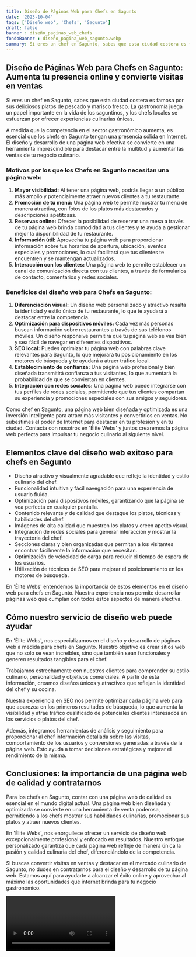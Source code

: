 ```yaml
---
title: Diseño de Páginas Web para Chefs en Sagunto
date: '2023-10-04'
tags: ['Diseño web', 'Chefs', 'Sagunto']
draft: false
banner : diseño_paginas_web_chefs
fondoBanner : diseño_pagina_web_sagunto.webp
summary: Si eres un chef en Sagunto, sabes que esta ciudad costera es famosa por sus deliciosos platos de pescado y marisco fresco. La gastronomía juega un papel importante en la vida de los saguntinos, y los chefs locales se esfuerzan por ofrecer experiencias culinarias únicas. 
---
```


## Diseño de Páginas Web para Chefs en Sagunto: Aumenta tu presencia online y convierte visitas en ventas

Si eres un chef en Sagunto, sabes que esta ciudad costera es famosa por sus deliciosos platos de pescado y marisco fresco. La gastronomía juega un papel importante en la vida de los saguntinos, y los chefs locales se esfuerzan por ofrecer experiencias culinarias únicas. 

A medida que la competencia en el sector gastronómico aumenta, es esencial que los chefs en Sagunto tengan una presencia sólida en Internet. El diseño y desarrollo de una página web efectiva se convierte en una herramienta imprescindible para destacar entre la multitud y aumentar las ventas de tu negocio culinario.

### Motivos por los que los Chefs en Sagunto necesitan una página web:

1. **Mayor visibilidad:** Al tener una página web, podrás llegar a un público más amplio y potencialmente atraer nuevos clientes a tu restaurante.
2. **Promoción de tu menú:** Una página web te permite mostrar tu menú de manera atractiva, con fotos de los platos más destacados y descripciones apetitosas.
3. **Reservas online:** Ofrecer la posibilidad de reservar una mesa a través de tu página web brinda comodidad a tus clientes y te ayuda a gestionar mejor la disponibilidad de tu restaurante.
4. **Información útil:** Aprovecha tu página web para proporcionar información sobre tus horarios de apertura, ubicación, eventos especiales y promociones, lo cual facilitará que tus clientes te encuentren y se mantengan actualizados.
5. **Interacción con los clientes:** Una página web te permite establecer un canal de comunicación directa con tus clientes, a través de formularios de contacto, comentarios y redes sociales.

### Beneficios del diseño web para Chefs en Sagunto:

1. **Diferenciación visual:** Un diseño web personalizado y atractivo resalta la identidad y estilo único de tu restaurante, lo que te ayudará a destacar entre la competencia.
2. **Optimización para dispositivos móviles:** Cada vez más personas buscan información sobre restaurantes a través de sus teléfonos móviles. Un diseño responsive permitirá que tu página web se vea bien y sea fácil de navegar en diferentes dispositivos.
3. **SEO local:** Puedes optimizar tu página web con palabras clave relevantes para Sagunto, lo que mejorará tu posicionamiento en los motores de búsqueda y te ayudará a atraer tráfico local.
4. **Establecimiento de confianza:** Una página web profesional y bien diseñada transmitirá confianza a tus visitantes, lo que aumentará la probabilidad de que se conviertan en clientes.
5. **Integración con redes sociales:** Una página web puede integrarse con tus perfiles de redes sociales, permitiendo que tus clientes compartan su experiencia y promociones especiales con sus amigos y seguidores.

Como chef en Sagunto, una página web bien diseñada y optimizada es una inversión inteligente para atraer más visitantes y convertirlos en ventas. No subestimes el poder de Internet para destacar en tu profesión y en tu ciudad. Contacta con nosotros en 'Élite Webs' y juntos crearemos la página web perfecta para impulsar tu negocio culinario al siguiente nivel.

<GifSeo />

<Cta />

## Elementos clave del diseño web exitoso para chefs en Sagunto

- Diseño atractivo y visualmente agradable que refleje la identidad y estilo culinario del chef.
- Funcionalidad intuitiva y fácil navegación para una experiencia de usuario fluida.
- Optimización para dispositivos móviles, garantizando que la página se vea perfecta en cualquier pantalla.
- Contenido relevante y de calidad que destaque los platos, técnicas y habilidades del chef.
- Imágenes de alta calidad que muestren los platos y creen apetito visual.
- Integración de redes sociales para generar interacción y mostrar la trayectoria del chef.
- Secciones claras y bien organizadas que permitan a los visitantes encontrar fácilmente la información que necesitan.
- Optimización de velocidad de carga para reducir el tiempo de espera de los usuarios.
- Utilización de técnicas de SEO para mejorar el posicionamiento en los motores de búsqueda.

En 'Élite Webs' entendemos la importancia de estos elementos en el diseño web para chefs en Sagunto. Nuestra experiencia nos permite desarrollar páginas web que cumplan con todos estos aspectos de manera efectiva.

## Cómo nuestro servicio de diseño web puede ayudar

En 'Élite Webs', nos especializamos en el diseño y desarrollo de páginas web a medida para chefs en Sagunto. Nuestro objetivo es crear sitios web que no solo se vean increíbles, sino que también sean funcionales y generen resultados tangibles para el chef.

Trabajamos estrechamente con nuestros clientes para comprender su estilo culinario, personalidad y objetivos comerciales. A partir de esta información, creamos diseños únicos y atractivos que reflejan la identidad del chef y su cocina.

Nuestra experiencia en SEO nos permite optimizar cada página web para que aparezca en los primeros resultados de búsqueda, lo que aumenta la visibilidad y atrae tráfico cualificado de potenciales clientes interesados en los servicios o platos del chef.

Además, integramos herramientas de análisis y seguimiento para proporcionar al chef información detallada sobre las visitas, comportamiento de los usuarios y conversiones generadas a través de la página web. Esto ayuda a tomar decisiones estratégicas y mejorar el rendimiento de la misma.

## Conclusiones: la importancia de una página web de calidad y contratarnos

Para los chefs en Sagunto, contar con una página web de calidad es esencial en el mundo digital actual. Una página web bien diseñada y optimizada se convierte en una herramienta de venta poderosa, permitiendo a los chefs mostrar sus habilidades culinarias, promocionar sus platos y atraer nuevos clientes.

En 'Élite Webs', nos enorgullece ofrecer un servicio de diseño web excepcionalmente profesional y enfocado en resultados. Nuestro enfoque personalizado garantiza que cada página web refleje de manera única la pasión y calidad culinaria del chef, diferenciándolo de la competencia.

Si buscas convertir visitas en ventas y destacar en el mercado culinario de Sagunto, no dudes en contratarnos para el diseño y desarrollo de tu página web. Estamos aquí para ayudarte a alcanzar el éxito online y aprovechar al máximo las oportunidades que internet brinda para tu negocio gastronómico.

<Video />

<CtaBot job='Chefs' city='Sagunto'/>

<Gmaps query='Sagunto+españa+maps' />